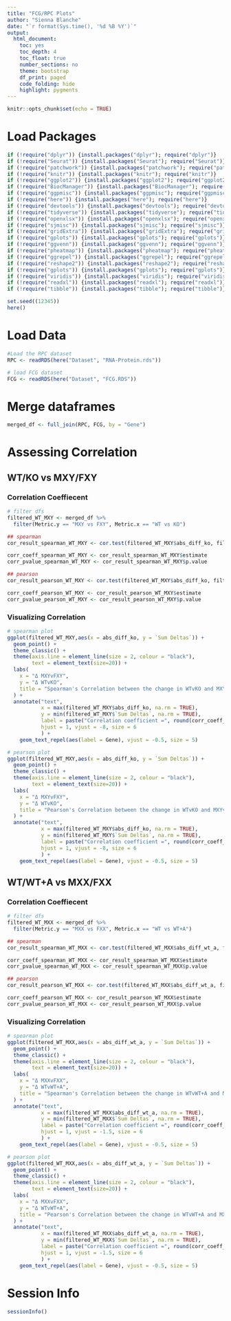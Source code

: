 ```yaml
---
title: "FCG/RPC Plots"
author: "Sienna Blanche"
date: "`r format(Sys.time(), '%d %B %Y')`"
output: 
  html_document:
    toc: yes
    toc_depth: 4
    toc_float: true
    number_sections: no
    theme: bootstrap
    df_print: paged
    code_folding: hide
    highlight: pygments
---
```


```r
knitr::opts_chunk$set(echo = TRUE)
```

# Load Packages 

```r

if (!require("dplyr")) {install.packages("dplyr"); require("dplyr")}
if (!require("Seurat")) {install.packages("Seurat"); require("Seurat")}
if (!require("patchwork")) {install.packages("patchwork"); require("patchwork")}
if (!require("knitr")) {install.packages("knitr"); require("knitr")}
if (!require("ggplot2")) {install.packages("ggplot2"); require("ggplot2")}
if (!require("BiocManager")) {install.packages("BiocManager"); require("BiocManager")}
if (!require("ggpmisc")) {install.packages("ggpmisc"); require("ggpmisc")}
if (!require("here")) {install.packages("here"); require("here")}
if (!require("devtools")) {install.packages("devtools"); require("devtools")}
if (!require("tidyverse")) {install.packages("tidyverse"); require("tidyverse")}
if (!require("openxlsx")) {install.packages("openxlsx"); require("openxlsx")}
if (!require("sjmisc")) {install.packages("sjmisc"); require("sjmisc")}
if (!require("gridExtra")) {install.packages("gridExtra"); require("gridExtra")}
if (!require("gplots")) {install.packages("gplots"); require("gplots")}
if (!require("ggvenn")) {install.packages("ggvenn"); require("ggvenn")}
if (!require("pheatmap")) {install.packages("pheatmap"); require("pheatmap")}
if (!require("ggrepel")) {install.packages("ggrepel"); require("ggrepel")}
if (!require("reshape2")) {install.packages("reshape2"); require("reshape2")}
if (!require("gplots")) {install.packages("gplots"); require("gplots")}
if (!require("viridis")) {install.packages("viridis"); require("viridis")}
if (!require("readxl")) {install.packages("readxl"); require("readxl")}
if (!require("tibble")) {install.packages("tibble"); require("tibble")}

set.seed((12345))
here()
```

# Load Data

```r

#Load the RPC dataset
RPC <- readRDS(here("Dataset", "RNA-Protein.rds"))

# load FCG dataset
FCG <- readRDS(here("Dataset", "FCG.RDS"))
```

# Merge dataframes

```r

merged_df <- full_join(RPC, FCG, by = "Gene")
```

# Assessing Correlation

## WT/KO vs MXY/FXY

### Correlation Coeffiecent 

```r

# filter dfs
filtered_WT_MXY <- merged_df %>% 
  filter(Metric.y == "MXY vs FXY", Metric.x == "WT vs KO")

## spearman
cor_result_spearman_WT_MXY <- cor.test(filtered_WT_MXY$abs_diff_ko, filtered_WT_MXY$`Sum Deltas`, method = "spearman")

corr_coeff_spearman_WT_MXY <- cor_result_spearman_WT_MXY$estimate
corr_pvalue_spearman_WT_MXY <- cor_result_spearman_WT_MXY$p.value

## pearson
cor_result_pearson_WT_MXY <- cor.test(filtered_WT_MXY$abs_diff_ko, filtered_WT_MXY$`Sum Deltas`, method = "pearson")

corr_coeff_pearson_WT_MXY <- cor_result_pearson_WT_MXY$estimate
corr_pvalue_pearson_WT_MXY <- cor_result_pearson_WT_MXY$p.value
```

### Visualizing Correlation 

```r

# spearman plot
ggplot(filtered_WT_MXY,aes(x = abs_diff_ko, y = `Sum Deltas`)) +
  geom_point() +
  theme_classic() +
  theme(axis.line = element_line(size = 2, colour = "black"),
        text = element_text(size=20)) +
  labs(
    x = "Δ MXYvFXY",
    y = "Δ WTvKO",
    title = "Spearman's Correlation between the change in WTvKO and MXYvFXY"
  ) +
  annotate("text", 
           x = max(filtered_WT_MXY$abs_diff_ko, na.rm = TRUE), 
           y = min(filtered_WT_MXY$`Sum Deltas`, na.rm = TRUE),
           label = paste("Correlation coefficient =", round(corr_coeff_spearman_WT_MXY, 2), "\n", "p-value =", round(corr_pvalue_spearman_WT_MXY, 2)),
           hjust = 1, vjust = -8, size = 6
           ) +
    geom_text_repel(aes(label = Gene), vjust = -0.5, size = 5) 

# pearson plot
ggplot(filtered_WT_MXY,aes(x = abs_diff_ko, y = `Sum Deltas`)) +
  geom_point() +
  theme_classic() +
  theme(axis.line = element_line(size = 2, colour = "black"),
        text = element_text(size=20)) +
  labs(
    x = "Δ MXYvFXY",
    y = "Δ WTvKO",
    title = "Pearson's Correlation between the change in WTvKO and MXYvFXY"
  ) +
  annotate("text", 
           x = max(filtered_WT_MXY$abs_diff_ko, na.rm = TRUE), 
           y = min(filtered_WT_MXY$`Sum Deltas`, na.rm = TRUE),
           label = paste("Correlation coefficient =", round(corr_coeff_pearson_WT_MXY, 2), "\n", "p-value =", round(corr_pvalue_pearson_WT_MXY, 2)),
           hjust = 1, vjust = -8, size = 6
           ) +
    geom_text_repel(aes(label = Gene), vjust = -0.5, size = 5) 
```

## WT/WT+A vs MXX/FXX

### Correlation Coeffiecent 

```r

# filter dfs
filtered_WT_MXX <- merged_df %>% 
  filter(Metric.y == "MXX vs FXX", Metric.x == "WT vs WT+A")

## spearman
cor_result_spearman_WT_MXX <- cor.test(filtered_WT_MXX$abs_diff_wt_a, filtered_WT_MXX$`Sum Deltas`, method = "spearman")

corr_coeff_spearman_WT_MXX <- cor_result_spearman_WT_MXX$estimate
corr_pvalue_spearman_WT_MXX <- cor_result_spearman_WT_MXX$p.value

## pearson
cor_result_pearson_WT_MXX <- cor.test(filtered_WT_MXX$abs_diff_wt_a, filtered_WT_MXX$`Sum Deltas`, method = "pearson")

corr_coeff_pearson_WT_MXX <- cor_result_pearson_WT_MXX$estimate
corr_pvalue_pearson_WT_MXX <- cor_result_pearson_WT_MXX$p.value
```

### Visualizing Correlation 

```r

# spearman plot
ggplot(filtered_WT_MXX,aes(x = abs_diff_wt_a, y = `Sum Deltas`)) +
  geom_point() +
  theme_classic() +
  theme(axis.line = element_line(size = 2, colour = "black"),
        text = element_text(size=20)) +
  labs(
    x = "Δ MXXvFXX",
    y = "Δ WTvWT+A",
    title = "Spearman's Correlation between the change in WTvWT+A and MXXvFXX"
  ) +
  annotate("text", 
           x = max(filtered_WT_MXX$abs_diff_wt_a, na.rm = TRUE), 
           y = min(filtered_WT_MXX$`Sum Deltas`, na.rm = TRUE),
           label = paste("Correlation coefficient =", round(corr_coeff_spearman_WT_MXX, 2), "\n", "p-value =", round(corr_pvalue_spearman_WT_MXX, 2)),
           hjust = 1, vjust = -1.5, size = 6
           ) +
    geom_text_repel(aes(label = Gene), vjust = -0.5, size = 5) 

# pearson plot
ggplot(filtered_WT_MXX,aes(x = abs_diff_wt_a, y = `Sum Deltas`)) +
  geom_point() +
  theme_classic() +
  theme(axis.line = element_line(size = 2, colour = "black"),
        text = element_text(size=20)) +
  labs(
    x = "Δ MXXvFXX",
    y = "Δ WTvWT+A",
    title = "Pearson's Correlation between the change in WTvWT+A and MXXvFXX"
  ) +
  annotate("text", 
           x = max(filtered_WT_MXX$abs_diff_wt_a, na.rm = TRUE), 
           y = min(filtered_WT_MXX$`Sum Deltas`, na.rm = TRUE),
           label = paste("Correlation coefficient =", round(corr_coeff_pearson_WT_MXX, 2), "\n", "p-value =", round(corr_pvalue_pearson_WT_MXX, 2)),
           hjust = 1, vjust = -1.5, size = 6
           ) +
    geom_text_repel(aes(label = Gene), vjust = -0.5, size = 5) 
```


# Session Info

```r
 
sessionInfo()
```
